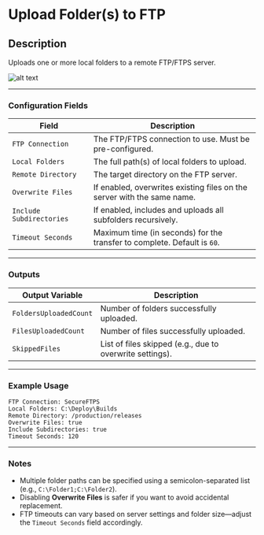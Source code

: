# Upload Folder(s) to FTP

## Description
Uploads one or more local folders to a remote FTP/FTPS server.

![alt text](../../../assets/ftp/upload-folder(s)-ftp.png)

---

### Configuration Fields

| **Field**             | **Description**                                                                 |
|------------------------|---------------------------------------------------------------------------------|
| `FTP Connection`      | The FTP/FTPS connection to use. Must be pre-configured.                        |
| `Local Folders`       | The full path(s) of local folders to upload.                                   |
| `Remote Directory`    | The target directory on the FTP server.                                        |
| `Overwrite Files`     | If enabled, overwrites existing files on the server with the same name.        |
| `Include Subdirectories` | If enabled, includes and uploads all subfolders recursively.             |
| `Timeout Seconds`     | Maximum time (in seconds) for the transfer to complete. Default is `60`.       |

---

### Outputs

| **Output Variable**      | **Description**                                             |
|---------------------------|-------------------------------------------------------------|
| `FoldersUploadedCount`   | Number of folders successfully uploaded.                     |
| `FilesUploadedCount`     | Number of files successfully uploaded.                       |
| `SkippedFiles`           | List of files skipped (e.g., due to overwrite settings).     |

---

### Example Usage

```plaintext
FTP Connection: SecureFTPS
Local Folders: C:\Deploy\Builds
Remote Directory: /production/releases
Overwrite Files: true
Include Subdirectories: true
Timeout Seconds: 120
```
---
### Notes
- Multiple folder paths can be specified using a semicolon-separated list (e.g., `C:\Folder1;C:\Folder2`).
- Disabling **Overwrite Files** is safer if you want to avoid accidental replacement.
- FTP timeouts can vary based on server settings and folder size—adjust the `Timeout Seconds` field accordingly.
